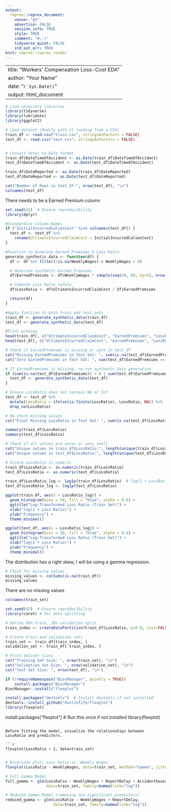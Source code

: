 ```yaml
---
output:
  reprex::reprex_document:
    venue: "gh"
    advertise: FALSE
    session_info: TRUE
    style: TRUE
    comment: "#;-)"
    tidyverse_quiet: FALSE
    std_out_err: TRUE
knit: reprex::reprex_render
---
```

---
title: "Workers' Compensation Loss-Cost EDA"
author: "Your Name"
date: "`r Sys.Date()`"
output: html_document
---



```r
# Load necessary libraries
library(tidyverse)
library(lubridate)
library(ggplot2)

```


```r
# Load dataset (Modify path if loading from a CSV)
train_df <- read.csv("train.csv", stringsAsFactors = FALSE)
test_df <- read.csv("test.csv", stringsAsFactors = FALSE)


# Convert dates to Date format
train_df$DateTimeOfAccident <- as.Date(train_df$DateTimeOfAccident)
test_df$DateTimeOfAccident <- as.Date(test_df$DateTimeOfAccident)

train_df$DateReported <- as.Date(train_df$DateReported)
test_df$DateReported <- as.Date(test_df$DateReported)
```     

```r

cat("Number of Rows in test_df:", nrow(test_df), "\n")
colnames(test_df)


```


There needs to be a Earned Premium column 

```r
set.seed(42)  # Ensure reproducibility
library(dplyr)

#Standardize Column Names
if ("InitialIncurredCalimsCost" %in% colnames(test_df)) {
  test_df <- test_df %>%
    rename(UltimateIncurredClaimCost = InitialIncurredCalimsCost)
}

#Function to Generate Earned Premiums & Loss Ratio
generate_synthetic_data <- function(df) {
  df <- df %>% filter(!is.na(WeeklyWages) & WeeklyWages > 0)

  # Generate synthetic Earned Premiums
  df$EarnedPremiums <- df$WeeklyWages * sample(seq(40, 60, by=5), nrow(df), replace=TRUE)

  # Compute Loss Ratio safely
  df$LossRatio <- df$UltimateIncurredClaimCost / df$EarnedPremiums

  return(df)
}

#Apply function to both train and test sets
train_df <- generate_synthetic_data(train_df)
test_df <- generate_synthetic_data(test_df)

#Print preview
head(train_df[, c("UltimateIncurredClaimCost", "EarnedPremiums", "LossRatio")])
head(test_df[, c("UltimateIncurredClaimCost", "EarnedPremiums", "LossRatio")])

```

```r
# Check if EarnedPremiums is missing or zero in test_df
cat("Missing EarnedPremiums in Test Set: ", sum(is.na(test_df$EarnedPremiums)), "\n")
cat("Zero EarnedPremiums in Test Set: ", sum(test_df$EarnedPremiums == 0, na.rm = TRUE), "\n")

# If EarnedPremiums is missing, re-run synthetic data generation
if (sum(is.na(test_df$EarnedPremiums)) > 0 | sum(test_df$EarnedPremiums == 0, na.rm = TRUE) > 0) {
  test_df <- generate_synthetic_data(test_df)
}

# Ensure LossRatio does not contain NA or Inf
test_df <- test_df %>%
  mutate(LossRatio = ifelse(is.finite(LossRatio), LossRatio, NA)) %>% 
  drop_na(LossRatio)

# Re-check missing values
cat("Final Missing LossRatio in Test Set: ", sum(is.na(test_df$LossRatio)), "\n")


```


```r

summary(train_df$LossRatio)
summary(test_df$LossRatio)

# Check if all values are zeros or very small
cat("Unique values in train_df$LossRatio:", length(unique(train_df$LossRatio)), "\n")
cat("Unique values in test_df$LossRatio:", length(unique(test_df$LossRatio)), "\n")

# Ensure LossRatio is numeric
train_df$LossRatio <- as.numeric(train_df$LossRatio)
test_df$LossRatio <- as.numeric(test_df$LossRatio)


```


```r

train_df$LossRatio_log <- log1p(train_df$LossRatio)  # log(1 + LossRatio) to avoid log(0)
test_df$LossRatio_log <- log1p(test_df$LossRatio)

ggplot(train_df, aes(x = LossRatio_log)) +
  geom_histogram(bins = 30, fill = "blue", alpha = 0.6) +
  ggtitle("Log-Transformed Loss Ratio (Train Set)") +
  xlab("log(1 + Loss Ratio)") +
  ylab("Frequency") +
  theme_minimal()

ggplot(test_df, aes(x = LossRatio_log)) +
  geom_histogram(bins = 30, fill = "blue", alpha = 0.6) +
  ggtitle("Log-Transformed Loss Ratio (Train Set)") +
  xlab("log(1 + Loss Ratio)") +
  ylab("Frequency") +
  theme_minimal()

```


The distribution has a right skew, I will be using a gamma regression. 

```r

# Check for missing values
missing_values <- colSums(is.na(train_df))
missing_values


```

 There are no missing values 
```r

colnames(train_set)


```

```r
set.seed(42)  # Ensure reproducibility
library(caret) # For data splitting

# Define 80% train, 20% validation split
train_index <- createDataPartition(train_df$LossRatio, p=0.8, list=FALSE)

# Create train and validation sets
train_set <- train_df[train_index, ]
validation_set <- train_df[-train_index, ]

# Print dataset sizes
cat("Training Set Size: ", nrow(train_set), "\n")
cat("Validation Set Size: ", nrow(validation_set), "\n")
cat("Test Set Size: ", nrow(test_df), "\n")


```


```r
if (!requireNamespace("BiocManager", quietly = TRUE))
    install.packages("BiocManager")
BiocManager::install("flexplot")


```

```r


install.packages("devtools")  # Install devtools if not installed
devtools::install_github("dustinfife/flexplot")
library(flexplot)

```

install.packages("flexplot")  # Run this once if not installed
library(flexplot)

```

Before fitting the model, visualize the relationships between LossRatio and predictors.

```r

flexplot(LossRatio ~ 1, data=train_set)


```

```r
# Bivariate plot: Loss Ratio vs. Weekly Wages
flexplot(LossRatio ~ WeeklyWages, data=train_set, method="Gamma", jitter=c(0, 0.2))

```

```r
# Full Gamma Model
full_gamma <- glm(LossRatio ~ WeeklyWages + ReportDelay + AccidentSeason + MaritalStatus + Gender, 
                  data=train_set, family=Gamma(link="log"))

# Reduced Gamma Model (removing non-significant predictors)
reduced_gamma <- glm(LossRatio ~ WeeklyWages + ReportDelay, 
                     data=train_set, family=Gamma(link="log"))
```

